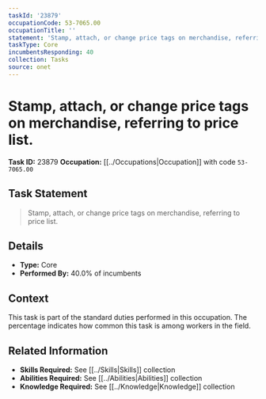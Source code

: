 ```yaml
---
taskId: '23879'
occupationCode: 53-7065.00
occupationTitle: ''
statement: 'Stamp, attach, or change price tags on merchandise, referring to price list.'
taskType: Core
incumbentsResponding: 40
collection: Tasks
source: onet
---
```

# Stamp, attach, or change price tags on merchandise, referring to price list.

**Task ID:** 23879
**Occupation:** [[../Occupations|Occupation]] with code `53-7065.00`

## Task Statement

> Stamp, attach, or change price tags on merchandise, referring to price list.

## Details

- **Type:** Core
- **Performed By:** 40.0% of incumbents

## Context

This task is part of the standard duties performed in this occupation. The percentage indicates how common this task is among workers in the field.

## Related Information

- **Skills Required:** See [[../Skills|Skills]] collection
- **Abilities Required:** See [[../Abilities|Abilities]] collection
- **Knowledge Required:** See [[../Knowledge|Knowledge]] collection
